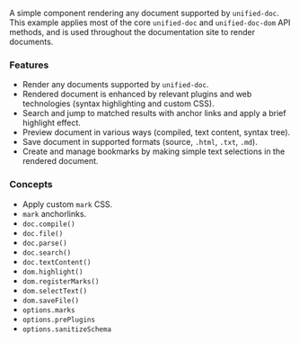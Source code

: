 
<SourceCode source="examples/doc-preview" />

A simple component rendering any document supported by `unified-doc`.  This example applies most of the core `unified-doc` and `unified-doc-dom` API methods, and is used throughout the documentation site to render documents.

### Features
- Render any documents supported by `unified-doc`.
- Rendered document is enhanced by relevant plugins and web technologies (syntax highlighting and custom CSS).
- Search and jump to matched results with anchor links and apply a brief highlight effect.
- Preview document in various ways (compiled, text content, syntax tree).
- Save document in supported formats (source, `.html`, `.txt`, `.md`).
- Create and manage bookmarks by making simple text selections in the rendered document.

### Concepts
- Apply custom `mark` CSS.
- `mark` anchorlinks.
- `doc.compile()`
- `doc.file()`
- `doc.parse()`
- `doc.search()`
- `doc.textContent()`
- `dom.highlight()`
- `dom.registerMarks()`
- `dom.selectText()`
- `dom.saveFile()`
- `options.marks`
- `options.prePlugins`
- `options.sanitizeSchema`

<DocPreviewExample />
